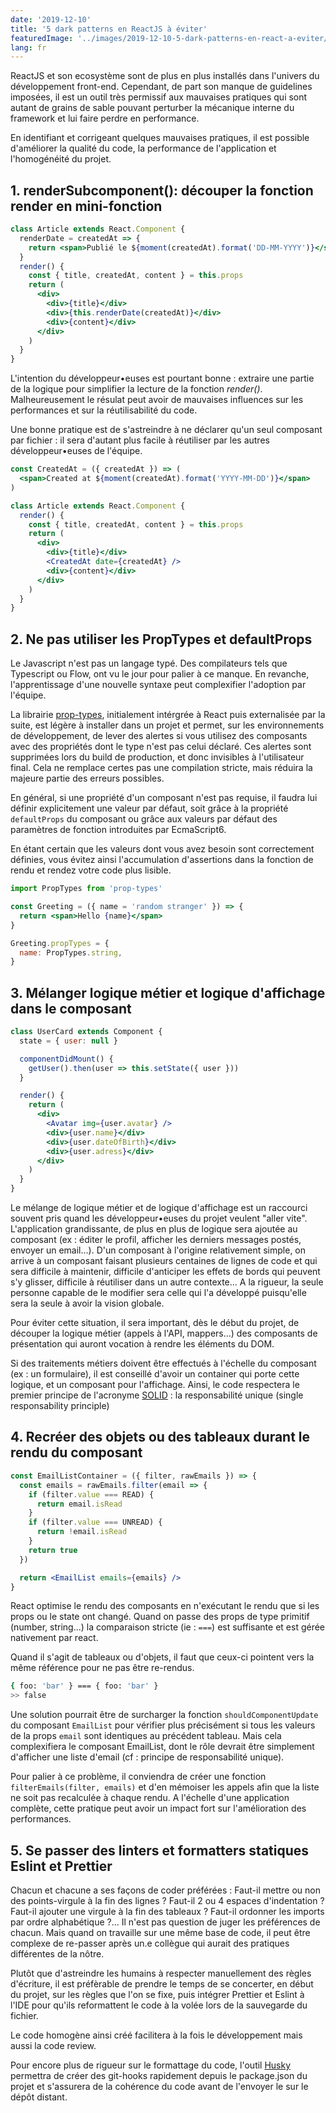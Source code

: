 ```yaml
---
date: '2019-12-10'
title: '5 dark patterns en ReactJS à éviter'
featuredImage: '../images/2019-12-10-5-dark-patterns-en-react-a-eviter/darkpattern.jpg'
lang: fr
---
```


ReactJS et son ecosystème sont de plus en plus installés dans l'univers du développement front-end. Cependant, de part son manque de guidelines imposées, il est un outil très permissif aux mauvaises pratiques qui sont autant de grains de sable pouvant perturber la mécanique interne du framework et lui faire perdre en performance.

En identifiant et corrigeant quelques mauvaises pratiques, il est possible d'améliorer la qualité du code, la performance de l'application et l'homogénéité du projet.

## 1. renderSubcomponent(): découper la fonction render en mini-fonction

```jsx
class Article extends React.Component {
  renderDate = createdAt => {
    return <span>Publié le ${moment(createdAt).format('DD-MM-YYYY')}</span>
  }
  render() {
    const { title, createdAt, content } = this.props
    return (
      <div>
        <div>{title}</div>
        <div>{this.renderDate(createdAt)}</div>
        <div>{content}</div>
      </div>
    )
  }
}
```

L'intention du développeur•euses est pourtant bonne : extraire une partie de la logique pour simplifier la lecture de la fonction _render()_. Malheureusement le résulat peut avoir de mauvaises influences sur les performances et sur la réutilisabilité du code.

Une bonne pratique est de s'astreindre à ne déclarer qu'un seul composant par fichier : il sera d'autant plus facile à réutiliser par les autres développeur•euses de l'équipe.

```jsx
const CreatedAt = ({ createdAt }) => (
  <span>Created at ${moment(createdAt).format('YYYY-MM-DD')}</span>
)

class Article extends React.Component {
  render() {
    const { title, createdAt, content } = this.props
    return (
      <div>
        <div>{title}</div>
        <CreatedAt date={createdAt} />
        <div>{content}</div>
      </div>
    )
  }
}
```

## 2. Ne pas utiliser les PropTypes et defaultProps

Le Javascript n'est pas un langage typé. Des compilateurs tels que Typescript ou Flow, ont vu le jour pour palier à ce manque. En revanche, l'apprentissage d'une nouvelle syntaxe peut complexifier l'adoption par l'équipe.

La librairie [prop-types](https://fr.reactjs.org/docs/typechecking-with-proptypes.html), initialement intérgrée à React puis externalisée par la suite, est légère à installer dans un projet et permet, sur les environnements de développement, de lever des alertes si vous utilisez des composants avec des propriétés dont le type n'est pas celui déclaré. Ces alertes sont supprimées lors du build de production, et donc invisibles à l'utilisateur final. Cela ne remplace certes pas une compilation stricte, mais réduira la majeure partie des erreurs possibles.

En général, si une propriété d'un composant n'est pas requise, il faudra lui définir explicitement une valeur par défaut, soit grâce à la propriété `defaultProps` du composant ou grâce aux valeurs par défaut des paramètres de fonction introduites par EcmaScript6.

En étant certain que les valeurs dont vous avez besoin sont correctement définies, vous évitez ainsi l'accumulation d'assertions dans la fonction de rendu et rendez votre code plus lisible.

```jsx
import PropTypes from 'prop-types'

const Greeting = ({ name = 'random stranger' }) => {
  return <span>Hello {name}</span>
}

Greeting.propTypes = {
  name: PropTypes.string,
}
```

## 3. Mélanger logique métier et logique d'affichage dans le composant

```jsx
class UserCard extends Component {
  state = { user: null }

  componentDidMount() {
    getUser().then(user => this.setState({ user }))
  }

  render() {
    return (
      <div>
        <Avatar img={user.avatar} />
        <div>{user.name}</div>
        <div>{user.dateOfBirth}</div>
        <div>{user.adress}</div>
      </div>
    )
  }
}
```

Le mélange de logique métier et de logique d'affichage est un raccourci souvent pris quand les développeur•euses du projet veulent "aller vite". L'application grandissante, de plus en plus de logique sera ajoutée au composant (ex : éditer le profil, afficher les derniers messages postés, envoyer un email...). D'un composant à l'origine relativement simple, on arrive à un composant faisant plusieurs centaines de lignes de code et qui sera difficile à maintenir, difficile d'anticiper les effets de bords qui peuvent s'y glisser, difficile à réutiliser dans un autre contexte... A la rigueur, la seule personne capable de le modifier sera celle qui l'a développé puisqu'elle sera la seule à avoir la vision globale.

Pour éviter cette situation, il sera important, dès le début du projet, de découper la logique métier (appels à l'API, mappers...) des composants de présentation qui auront vocation à rendre les éléments du DOM.

Si des traitements métiers doivent être effectués à l'échelle du composant (ex : un formulaire), il est conseillé d'avoir un container qui porte cette logique, et un composant pour l'affichage. Ainsi, le code respectera le premier principe de l'acronyme [SOLID](<https://fr.wikipedia.org/wiki/SOLID_(informatique)>) : la responsabilité unique (single responsability principle)

## 4. Recréer des objets ou des tableaux durant le rendu du composant

```jsx
const EmailListContainer = ({ filter, rawEmails }) => {
  const emails = rawEmails.filter(email => {
    if (filter.value === READ) {
      return email.isRead
    }
    if (filter.value === UNREAD) {
      return !email.isRead
    }
    return true
  })

  return <EmailList emails={emails} />
}
```

React optimise le rendu des composants en n'exécutant le rendu que si les props ou le state ont changé. Quand on passe des props de type primitif (number, string...) la comparaison stricte (ie : `===`) est suffisante et est gérée nativement par react.

Quand il s'agit de tableaux ou d'objets, il faut que ceux-ci pointent vers la même référence pour ne pas être re-rendus.

```bash
{ foo: 'bar' } === { foo: 'bar' }
>> false
```

Une solution pourrait être de surcharger la fonction `shouldComponentUpdate` du composant `EmailList` pour vérifier plus précisément si tous les valeurs de la props `email` sont identiques au précédent tableau. Mais cela complexifiera le composant EmailList, dont le rôle devrait être simplement d'afficher une liste d'email (cf : principe de responsabilité unique).

Pour palier à ce problème, il conviendra de créer une fonction `filterEmails(filter, emails)` et d'en mémoiser les appels afin que la liste ne soit pas recalculée à chaque rendu. A l'échelle d'une application complète, cette pratique peut avoir un impact fort sur l'amélioration des performances.

## 5. Se passer des linters et formatters statiques Eslint et Prettier

Chacun et chacune a ses façons de coder préférées : Faut-il mettre ou non des points-virgule à la fin des lignes ? Faut-il 2 ou 4 espaces d'indentation ? Faut-il ajouter une virgule à la fin des tableaux ? Faut-il ordonner les imports par ordre alphabétique ?... Il n'est pas question de juger les préférences de chacun. Mais quand on travaille sur une même base de code, il peut être complexe de re-passer après un.e collègue qui aurait des pratiques différentes de la nôtre.

Plutôt que d'astreindre les humains à respecter manuellement des règles d'écriture, il est préfèrable de prendre le temps de se concerter, en début du projet, sur les règles que l'on se fixe, puis intégrer Prettier et Eslint à l'IDE pour qu'ils reformattent le code à la volée lors de la sauvegarde du fichier.

Le code homogène ainsi créé facilitera à la fois le développement mais aussi la code review.

Pour encore plus de rigueur sur le formattage du code, l'outil [Husky](https://github.com/typicode/husky) permettra de créer des git-hooks rapidement depuis le package.json du projet et s'assurera de la cohérence du code avant de l'envoyer le sur le dépôt distant.
